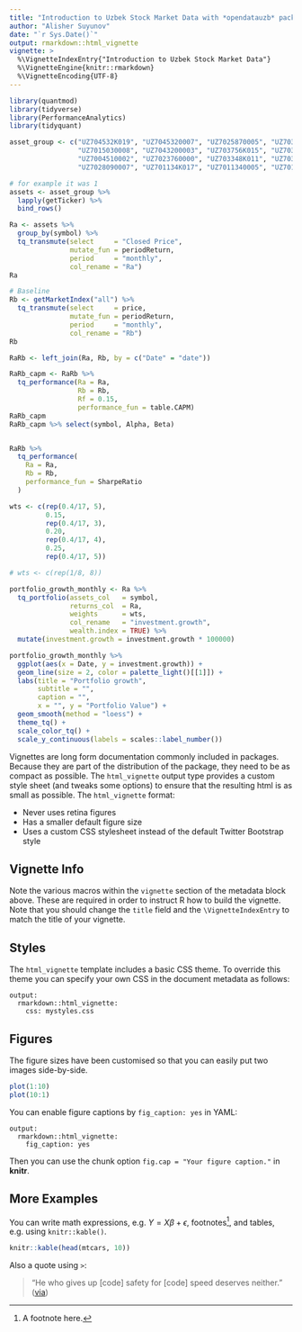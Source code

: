 ```yaml
---
title: "Introduction to Uzbek Stock Market Data with *opendatauzb* package"
author: "Alisher Suyunov"
date: "`r Sys.Date()`"
output: rmarkdown::html_vignette
vignette: >
  %\VignetteIndexEntry{"Introduction to Uzbek Stock Market Data"}
  %\VignetteEngine{knitr::rmarkdown}
  %\VignetteEncoding{UTF-8}
---
```


```r
library(quantmod)
library(tidyverse)
library(PerformanceAnalytics)
library(tidyquant)

asset_group <- c("UZ704532K019", "UZ7045320007", "UZ7025870005", "UZ7038380000", "UZ7025770007",
                 "UZ7015030008", "UZ7043200003", "UZ703756K015", "UZ7037560008", "UZ7016400002",
                 "UZ7004510002", "UZ7023760000", "UZ703348K011", "UZ7033480003", "UZ7035340007",
                 "UZ7028090007", "UZ701134K017", "UZ7011340005", "UZ701655K011", "UZ7016550004")

# for example it was 1
assets <- asset_group %>%
  lapply(getTicker) %>%
  bind_rows()

Ra <- assets %>%
  group_by(symbol) %>%
  tq_transmute(select     = "Closed Price",
               mutate_fun = periodReturn,
               period     = "monthly",
               col_rename = "Ra")
Ra

# Baseline
Rb <- getMarketIndex("all") %>%
  tq_transmute(select     = price,
               mutate_fun = periodReturn,
               period     = "monthly",
               col_rename = "Rb")
Rb

RaRb <- left_join(Ra, Rb, by = c("Date" = "date"))

RaRb_capm <- RaRb %>%
  tq_performance(Ra = Ra,
                 Rb = Rb,
                 Rf = 0.15,
                 performance_fun = table.CAPM)
RaRb_capm
RaRb_capm %>% select(symbol, Alpha, Beta)


RaRb %>%
  tq_performance(
    Ra = Ra,
    Rb = Rb,
    performance_fun = SharpeRatio
  )

wts <- c(rep(0.4/17, 5),
         0.15,
         rep(0.4/17, 3),
         0.20,
         rep(0.4/17, 4),
         0.25,
         rep(0.4/17, 5))

# wts <- c(rep(1/8, 8))

portfolio_growth_monthly <- Ra %>%
  tq_portfolio(assets_col   = symbol,
               returns_col  = Ra,
               weights      = wts,
               col_rename   = "investment.growth",
               wealth.index = TRUE) %>%
  mutate(investment.growth = investment.growth * 100000)

portfolio_growth_monthly %>%
  ggplot(aes(x = Date, y = investment.growth)) +
  geom_line(size = 2, color = palette_light()[[1]]) +
  labs(title = "Portfolio growth",
       subtitle = "",
       caption = "",
       x = "", y = "Portfolio Value") +
  geom_smooth(method = "loess") +
  theme_tq() +
  scale_color_tq() +
  scale_y_continuous(labels = scales::label_number())
```

Vignettes are long form documentation commonly included in packages. Because they are part of the distribution of the package, they need to be as compact as possible. The `html_vignette` output type provides a custom style sheet (and tweaks some options) to ensure that the resulting html is as small as possible. The `html_vignette` format:

- Never uses retina figures
- Has a smaller default figure size
- Uses a custom CSS stylesheet instead of the default Twitter Bootstrap style

## Vignette Info

Note the various macros within the `vignette` section of the metadata block above. These are required in order to instruct R how to build the vignette. Note that you should change the `title` field and the `\VignetteIndexEntry` to match the title of your vignette.

## Styles

The `html_vignette` template includes a basic CSS theme. To override this theme you can specify your own CSS in the document metadata as follows:

    output: 
      rmarkdown::html_vignette:
        css: mystyles.css

## Figures

The figure sizes have been customised so that you can easily put two images side-by-side. 

```r
plot(1:10)
plot(10:1)
```

You can enable figure captions by `fig_caption: yes` in YAML:

    output:
      rmarkdown::html_vignette:
        fig_caption: yes

Then you can use the chunk option `fig.cap = "Your figure caption."` in **knitr**.

## More Examples

You can write math expressions, e.g. $Y = X\beta + \epsilon$, footnotes^[A footnote here.], and tables, e.g. using `knitr::kable()`.

```r
knitr::kable(head(mtcars, 10))
```

Also a quote using `>`:

> "He who gives up [code] safety for [code] speed deserves neither."
([via](https://twitter.com/hadleywickham/status/504368538874703872))
